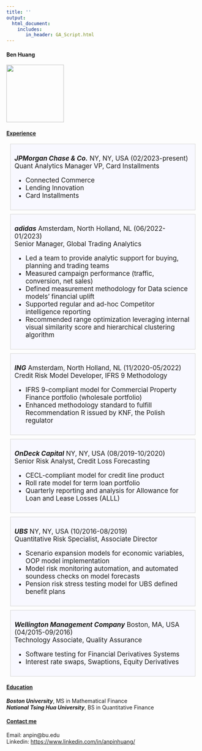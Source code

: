 ```yaml
---
title: ''
output: 
  html_document:
    includes:
       in_header: GA_Script.html
---
```


#### Ben Huang
<img src="suitUp.jpeg" width="150" height="150" />
  
#### <ins>**Experience **</ins>

<div style="background: ghostwhite; 
            font-size: 17px; 
            padding: 10px; 
            border: 1px solid lightgray; 
            margin: 10px;">
  ***JPMorgan Chase & Co.***  NY, NY, USA  (02/2023-present)  
  Quant Analytics Manager VP, Card Installments
  
* Connected Commerce
* Lending Innovation
* Card Installments
</div>

<div style="background: ghostwhite; 
            font-size: 17px; 
            padding: 10px; 
            border: 1px solid lightgray; 
            margin: 10px;">
***adidas***  Amsterdam, North Holland, NL  (06/2022-01/2023)  
  Senior Manager, Global Trading Analytics
  
* Led a team to provide analytic support for buying, planning and trading teams
* Measured campaign performance (traffic, conversion, net sales)
* Defined measurement methodology for Data science models’ financial uplift 
* Supported regular and ad-hoc Competitor intelligence reporting
* Recommended range optimization leveraging internal visual similarity score and hierarchical clustering algorithm
</div>


<div style="background: ghostwhite; 
            font-size: 17px; 
            padding: 10px; 
            border: 1px solid lightgray; 
            margin: 10px;">
***ING***  Amsterdam, North Holland, NL  (11/2020-05/2022)  
  Credit Risk Model Developer, IFRS 9 Methodology
  
  * IFRS 9-compliant model for Commercial Property Finance portfolio (wholesale portfolio)
  * Enhanced methodology standard to fulfill Recommendation R issued by KNF, the Polish regulator
</div>
  
<div style="background: ghostwhite; 
            font-size: 17px; 
            padding: 10px; 
            border: 1px solid lightgray; 
            margin: 10px;">
***OnDeck Capital***  NY, NY, USA  (08/2019-10/2020)  
  Senior Risk Analyst, Credit Loss Forecasting  
  
  * CECL-compliant model for credit line product
  * Roll rate model for term loan portfolio
  * Quarterly reporting and analysis for Allowance for Loan and Lease Losses (ALLL)
</div>
  
<div style="background: ghostwhite; 
            font-size: 17px; 
            padding: 10px; 
            border: 1px solid lightgray; 
            margin: 10px;">
***UBS***  NY, NY, USA  (10/2016-08/2019)  
  Quantitative Risk Specialist, Associate Director  
  
  * Scenario expansion models for economic variables, OOP model implementation
  * Model risk monitoring automation, and automated soundess checks on model forecasts
  * Pension risk stress testing model for UBS defined benefit plans
</div>
  
  
<div style="background: ghostwhite; 
            font-size: 17px; 
            padding: 10px; 
            border: 1px solid lightgray; 
            margin: 10px;">
***Wellington Management Company***  Boston, MA, USA (04/2015-09/2016)  
  Technology Associate, Quality Assurance
  
  * Software testing for Financial Derivatives Systems
  * Interest rate swaps, Swaptions, Equity Derivatives
</div>
 

  
#### <ins>**Education**</ins>
***Boston University***, MS in Mathematical Finance  
***National Tsing Hua University***, BS in Quantitative Finance

#### <ins>Contact me</ins>
Email: anpin@bu.edu  
Linkedin: [https://www.linkedin.com/in/anpinhuang/](https://www.linkedin.com/in/anpinhuang/)